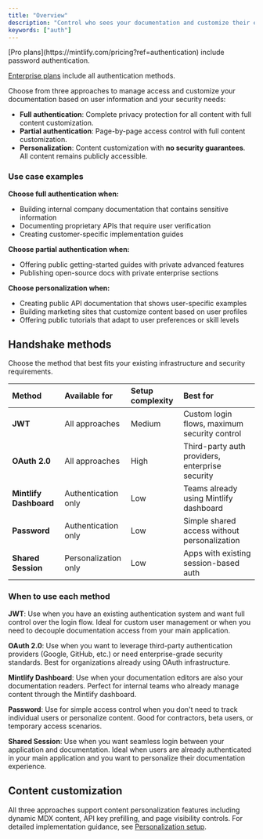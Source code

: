 ```yaml
---
title: "Overview"
description: "Control who sees your documentation and customize their experience"
keywords: ["auth"]
---
```


<Info>
  [Pro plans](https://mintlify.com/pricing?ref=authentication) include password authentication.

  [Enterprise plans](https://mintlify.com/pricing?ref=authentication) include all authentication methods.
</Info>


Choose from three approaches to manage access and customize your documentation based on user information and your security needs:

- **Full authentication**: Complete privacy protection for all content with full content customization.
- **Partial authentication**: Page-by-page access control with full content customization.
- **Personalization**: Content customization with **no security guarantees**. All content remains publicly accessible.

### Use case examples

**Choose full authentication when:**
- Building internal company documentation that contains sensitive information
- Documenting proprietary APIs that require user verification
- Creating customer-specific implementation guides

**Choose partial authentication when:**
- Offering public getting-started guides with private advanced features
- Publishing open-source docs with private enterprise sections

**Choose personalization when:**
- Creating public API documentation that shows user-specific examples
- Building marketing sites that customize content based on user profiles
- Offering public tutorials that adapt to user preferences or skill levels

## Handshake methods

Choose the method that best fits your existing infrastructure and security requirements.

| Method | Available for | Setup complexity | Best for |
|:-------|:--------------|:-----------------|:----------|
| **JWT** | All approaches | Medium | Custom login flows, maximum security control |
| **OAuth 2.0** | All approaches | High | Third-party auth providers, enterprise security |
| **Mintlify Dashboard** | Authentication only | Low | Teams already using Mintlify dashboard |
| **Password** | Authentication only | Low | Simple shared access without personalization |
| **Shared Session** | Personalization only | Low | Apps with existing session-based auth |

### When to use each method

**JWT**: Use when you have an existing authentication system and want full control over the login flow. Ideal for custom user management or when you need to decouple documentation access from your main application.

**OAuth 2.0**: Use when you want to leverage third-party authentication providers (Google, GitHub, etc.) or need enterprise-grade security standards. Best for organizations already using OAuth infrastructure.

**Mintlify Dashboard**: Use when your documentation editors are also your documentation readers. Perfect for internal teams who already manage content through the Mintlify dashboard.

**Password**: Use for simple access control when you don't need to track individual users or personalize content. Good for contractors, beta users, or temporary access scenarios.

**Shared Session**: Use when you want seamless login between your application and documentation. Ideal when users are already authenticated in your main application and you want to personalize their documentation experience.

## Content customization

All three approaches support content personalization features including dynamic MDX content, API key prefilling, and page visibility controls. For detailed implementation guidance, see [Personalization setup](/authentication-personalization/personalization-setup).
